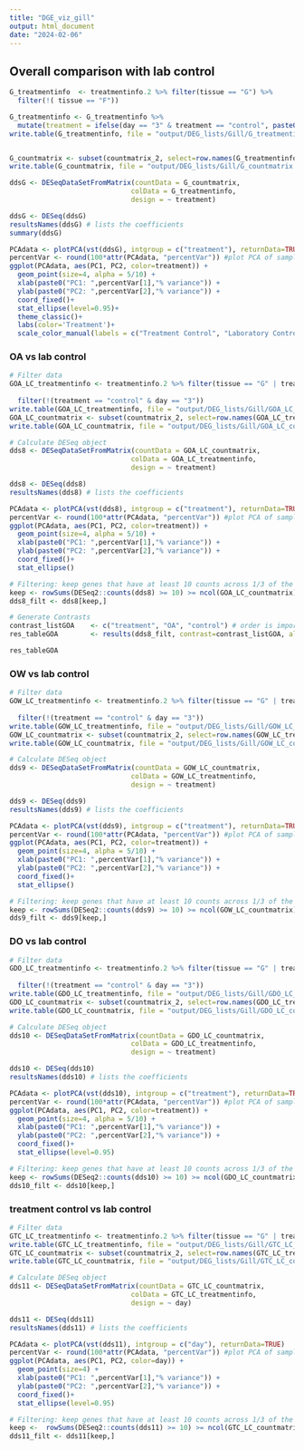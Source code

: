 ```yaml
---
title: "DGE_viz_gill"
output: html_document
date: "2024-02-06"
---
```


## Overall comparison with lab control
```r
G_treatmentinfo  <- treatmentinfo.2 %>% filter(tissue == "G") %>%
  filter(!( tissue == "F"))

G_treatmentinfo <- G_treatmentinfo %>%
  mutate(treatment = ifelse(day == "3" & treatment == "control", paste0(treatment, "_3"), treatment))
write.table(G_treatmentinfo, file = "output/DEG_lists/Gill/G_treatmentinfo.csv", row.names = FALSE)


G_countmatrix <- subset(countmatrix_2, select=row.names(G_treatmentinfo))
write.table(G_countmatrix, file = "output/DEG_lists/Gill/G_countmatrix.csv", row.names = FALSE)

ddsG <- DESeqDataSetFromMatrix(countData = G_countmatrix,
                              colData = G_treatmentinfo,
                              design = ~ treatment)

ddsG <- DESeq(ddsG)
resultsNames(ddsG) # lists the coefficients
summary(ddsG)

PCAdata <- plotPCA(vst(ddsG), intgroup = c("treatment"), returnData=TRUE)
percentVar <- round(100*attr(PCAdata, "percentVar")) #plot PCA of samples with all data
ggplot(PCAdata, aes(PC1, PC2, color=treatment)) + 
  geom_point(size=4, alpha = 5/10) +
  xlab(paste0("PC1: ",percentVar[1],"% variance")) +
  ylab(paste0("PC2: ",percentVar[2],"% variance")) + 
  coord_fixed()+
  stat_ellipse(level=0.95)+
  theme_classic()+
  labs(color='Treatment')+ 
  scale_color_manual(labels = c("Treatment Control", "Laboratory Control", "Hypoxia", "Ocean Acidification", "Ocean Warming"), values = c("blue", "lightblue", "purple","green", "red"))
```

### OA vs lab control
```r

# Filter data
GOA_LC_treatmentinfo <- treatmentinfo.2 %>% filter(tissue == "G" | treatment == "control" | treatment == "OA") %>% filter(!(tissue == "F" | treatment == "OW" | treatment == "DO"))
                                                                                     GOA_LC_treatmentinfo <- GOA_LC_treatmentinfo %>%
  filter(!(treatment == "control" & day == "3")) 
write.table(GOA_LC_treatmentinfo, file = "output/DEG_lists/Gill/GOA_LC_treatmentinfo.csv", row.names = FALSE)                                                                                                      
GOA_LC_countmatrix <- subset(countmatrix_2, select=row.names(GOA_LC_treatmentinfo))
write.table(GOA_LC_countmatrix, file = "output/DEG_lists/Gill/GOA_LC_countmatrix.csv", row.names = FALSE)         

# Calculate DESeq object
dds8 <- DESeqDataSetFromMatrix(countData = GOA_LC_countmatrix,
                              colData = GOA_LC_treatmentinfo,
                              design = ~ treatment)

dds8 <- DESeq(dds8)
resultsNames(dds8) # lists the coefficients

PCAdata <- plotPCA(vst(dds8), intgroup = c("treatment"), returnData=TRUE)
percentVar <- round(100*attr(PCAdata, "percentVar")) #plot PCA of samples with all data
ggplot(PCAdata, aes(PC1, PC2, color=treatment)) + 
  geom_point(size=4, alpha = 5/10) +
  xlab(paste0("PC1: ",percentVar[1],"% variance")) +
  ylab(paste0("PC2: ",percentVar[2],"% variance")) + 
  coord_fixed()+
  stat_ellipse()

# Filtering: keep genes that have at least 10 counts across 1/3 of the samples - https://support.bioconductor.org/p/110307/
keep <- rowSums(DESeq2::counts(dds8) >= 10) >= ncol(GOA_LC_countmatrix)/3
dds8_filt <- dds8[keep,]

# Generate Contrasts
contrast_listGOA    <- c("treatment", "OA", "control") # order is important: factor, treatment group, control
res_tableGOA        <- results(dds8_filt, contrast=contrast_listGOA, alpha = 0.05)

res_tableGOA

```

### OW vs lab control
```r

# Filter data
GOW_LC_treatmentinfo <- treatmentinfo.2 %>% filter(tissue == "G" | treatment == "control" | treatment == "OW") %>% filter(!(tissue == "F" | treatment == "OA" | treatment == "DO"))
                                                                                                    GOW_LC_treatmentinfo <- GOW_LC_treatmentinfo %>%
  filter(!(treatment == "control" & day == "3")) 
write.table(GOW_LC_treatmentinfo, file = "output/DEG_lists/Gill/GOW_LC_treatmentinfo.csv", row.names = FALSE)                                                                                                              
GOW_LC_countmatrix <- subset(countmatrix_2, select=row.names(GOW_LC_treatmentinfo))
write.table(GOW_LC_countmatrix, file = "output/DEG_lists/Gill/GOW_LC_countmatrix.csv", row.names = FALSE)           

# Calculate DESeq object
dds9 <- DESeqDataSetFromMatrix(countData = GOW_LC_countmatrix,
                              colData = GOW_LC_treatmentinfo,
                              design = ~ treatment)

dds9 <- DESeq(dds9)
resultsNames(dds9) # lists the coefficients

PCAdata <- plotPCA(vst(dds9), intgroup = c("treatment"), returnData=TRUE)
percentVar <- round(100*attr(PCAdata, "percentVar")) #plot PCA of samples with all data
ggplot(PCAdata, aes(PC1, PC2, color=treatment)) + 
  geom_point(size=4, alpha = 5/10) +
  xlab(paste0("PC1: ",percentVar[1],"% variance")) +
  ylab(paste0("PC2: ",percentVar[2],"% variance")) + 
  coord_fixed()+
  stat_ellipse()

# Filtering: keep genes that have at least 10 counts across 1/3 of the samples - https://support.bioconductor.org/p/110307/
keep <- rowSums(DESeq2::counts(dds9) >= 10) >= ncol(GOW_LC_countmatrix)/3
dds9_filt <- dds9[keep,]

```
### DO vs lab control
```r

# Filter data
GDO_LC_treatmentinfo <- treatmentinfo.2 %>% filter(tissue == "G" | treatment == "control" | treatment == "DO") %>% filter(!(tissue == "F" | treatment == "OA" | treatment == "OW"))
                                                                                                    GDO_LC_treatmentinfo <- GDO_LC_treatmentinfo %>%
  filter(!(treatment == "control" & day == "3")) 
write.table(GDO_LC_treatmentinfo, file = "output/DEG_lists/Gill/GDO_LC_treatmentinfo.csv", row.names = FALSE)                                                                                                         
GDO_LC_countmatrix <- subset(countmatrix_2, select=row.names(GDO_LC_treatmentinfo))
write.table(GDO_LC_countmatrix, file = "output/DEG_lists/Gill/GDO_LC_countmatrix.csv", row.names = FALSE)         

# Calculate DESeq object
dds10 <- DESeqDataSetFromMatrix(countData = GDO_LC_countmatrix,
                              colData = GDO_LC_treatmentinfo,
                              design = ~ treatment)

dds10 <- DESeq(dds10)
resultsNames(dds10) # lists the coefficients

PCAdata <- plotPCA(vst(dds10), intgroup = c("treatment"), returnData=TRUE)
percentVar <- round(100*attr(PCAdata, "percentVar")) #plot PCA of samples with all data
ggplot(PCAdata, aes(PC1, PC2, color=treatment)) + 
  geom_point(size=4, alpha = 5/10) +
  xlab(paste0("PC1: ",percentVar[1],"% variance")) +
  ylab(paste0("PC2: ",percentVar[2],"% variance")) + 
  coord_fixed()+
  stat_ellipse(level=0.95)

# Filtering: keep genes that have at least 10 counts across 1/3 of the samples - https://support.bioconductor.org/p/110307/
keep <- rowSums(DESeq2::counts(dds10) >= 10) >= ncol(GDO_LC_countmatrix)/3
dds10_filt <- dds10[keep,]

```

### treatment control vs lab control
```r

# Filter data
GTC_LC_treatmentinfo <- treatmentinfo.2 %>% filter(tissue == "G" | treatment == "control") %>% filter(!(tissue == "F" | treatment == "OA" | treatment == "OW" | treatment == "DO"))
write.table(GTC_LC_treatmentinfo, file = "output/DEG_lists/Gill/GTC_LC_treatmentinfo.csv", row.names = FALSE)                                                                                                    
GTC_LC_countmatrix <- subset(countmatrix_2, select=row.names(GTC_LC_treatmentinfo))
write.table(GTC_LC_countmatrix, file = "output/DEG_lists/Gill/GTC_LC_countmatrix.csv", row.names = FALSE)   

# Calculate DESeq object
dds11 <- DESeqDataSetFromMatrix(countData = GTC_LC_countmatrix,
                              colData = GTC_LC_treatmentinfo,
                              design = ~ day)

dds11 <- DESeq(dds11)
resultsNames(dds11) # lists the coefficients

PCAdata <- plotPCA(vst(dds11), intgroup = c("day"), returnData=TRUE)
percentVar <- round(100*attr(PCAdata, "percentVar")) #plot PCA of samples with all data
ggplot(PCAdata, aes(PC1, PC2, color=day)) + 
  geom_point(size=4) +
  xlab(paste0("PC1: ",percentVar[1],"% variance")) +
  ylab(paste0("PC2: ",percentVar[2],"% variance")) + 
  coord_fixed()+
  stat_ellipse(level=0.95)

# Filtering: keep genes that have at least 10 counts across 1/3 of the samples - https://support.bioconductor.org/p/110307/
keep <-  rowSums(DESeq2::counts(dds11) >= 10) >= ncol(GTC_LC_countmatrix)/3
dds11_filt <- dds11[keep,]

```